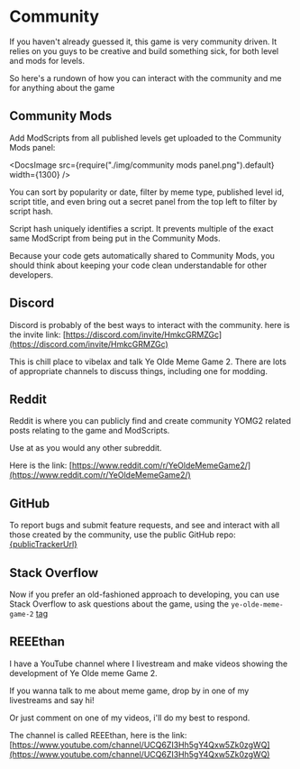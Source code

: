 
# Community

If you haven't already guessed it, this game is very community driven. It relies on you guys to be creative and build something sick, for both level and mods for levels.

So here's a rundown of how you can interact with the community and me for anything about the game

## Community Mods

Add ModScripts from all published levels get uploaded to the Community Mods panel:

<DocsImage
  src={require("./img/community mods panel.png").default}
  width={1300}
/>

You can sort by popularity or date, filter by meme type, published level id, script title, and even bring out a secret panel from the top left to filter by script hash.

Script hash uniquely identifies a script. It prevents multiple of the exact same ModScript from being put in the Community Mods.

Because your code gets automatically shared to Community Mods, you should think about keeping your code clean understandable for other developers.

## Discord

Discord is probably of the best ways to interact with the community. here is the invite link: [https://discord.com/invite/HmkcGRMZGc](https://discord.com/invite/HmkcGRMZGc)

This is chill place to vibelax and talk Ye Olde Meme Game 2. There are lots of appropriate channels to discuss things, including one for modding.

## Reddit

Reddit is where you can publicly find and create community YOMG2 related posts relating to the game and ModScripts.

Use at as you would any other subreddit.

Here is the link: [https://www.reddit.com/r/YeOldeMemeGame2/](https://www.reddit.com/r/YeOldeMemeGame2/)

## GitHub

To report bugs and submit feature requests, and see and interact with all those created by the community, use the public GitHub repo: <a target="_blank" href={publicTrackerUrl}>{publicTrackerUrl}</a>

## Stack Overflow

Now if you prefer an old-fashioned approach to developing, you can use Stack Overflow to ask questions about the game, using the `ye-olde-meme-game-2` [tag](https://stackoverflow.com/questions/tagged/ye-olde-meme-game-2)

## REEEthan

I have a YouTube channel where I livestream and make videos showing the development of Ye Olde meme Game 2.

If you wanna talk to me about meme game, drop by in one of my livestreams and say hi!

Or just comment on one of my videos, i'll do my best to respond.

The channel is called REEEthan, here is the link: [https://www.youtube.com/channel/UCQ6ZI3Hh5gY4Qxw5Zk0zgWQ](https://www.youtube.com/channel/UCQ6ZI3Hh5gY4Qxw5Zk0zgWQ)

